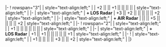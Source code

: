 {{Ship/EquipmentBonuses|Kai}}
|-
! rowspan="3"| {{RedGunLight}}{{EquipmentLink|20.3cm (No.2) Twin Gun Mount}}
| style="text-align:left;" |
| +2 || || +1 || || || ||
| style="text-align:left;" |
|-
| style="text-align:left;" | '''+ LOS Radar'''
| +3 || +2 ||  || || || || +2
| style="text-align:left;" |
|-
| style="text-align:left;" | '''+ AIR Radar'''
| || || +5 || || || || +2
| style="text-align:left;" |
|-
! rowspan="2"| {{RedGunMedium}}{{EquipmentLink|20.3cm (No.3) Twin Gun Mount}}
| style="text-align:left;" | 
| +1 || || || || || || 
| style="text-align:left;" | 
|-
| style="text-align:left;" | '''+ LOS Radar'''
| +1 || +1 || || || || || +1
| style="text-align:left;" | 
|-
! {{Skilled Lookout}} {{EquipmentLink|Skilled Lookouts}}
| style="text-align:left;" | 
| +1 || || || || +3 || || +2
| style="text-align:left;" | 
|}